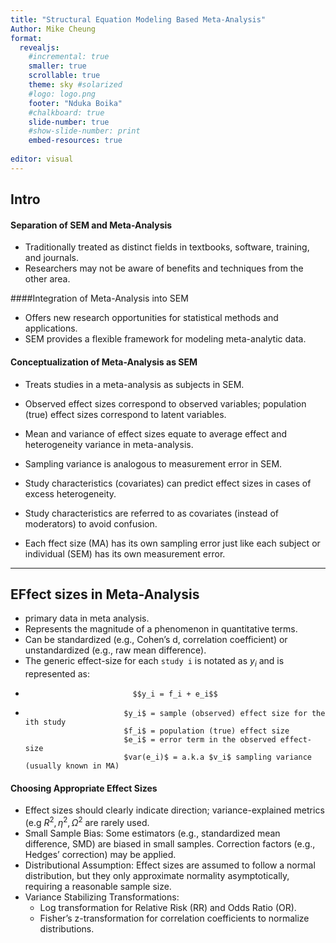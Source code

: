 ```yaml
---
title: "Structural Equation Modeling Based Meta-Analysis"
Author: Mike Cheung
format:
  revealjs: 
    #incremental: true  
    smaller: true
    scrollable: true
    theme: sky #solarized
    #logo: logo.png
    footer: "Nduka Boika"
    #chalkboard: true
    slide-number: true
    #show-slide-number: print
    embed-resources: true
    
editor: visual
---
```



## Intro
#### Separation of SEM and Meta-Analysis

- Traditionally treated as distinct fields in textbooks, software, training, and journals.
- Researchers may not be aware of benefits and techniques from the other area.

####Integration of Meta-Analysis into SEM

- Offers new research opportunities for statistical methods and applications.
- SEM provides a flexible framework for modeling meta-analytic data.

#### Conceptualization of Meta-Analysis as SEM

- Treats studies in a meta-analysis as subjects in SEM.
- Observed effect sizes correspond to observed variables; population (true) effect sizes correspond to latent variables.
- Mean and variance of effect sizes equate to average effect and heterogeneity variance in meta-analysis.
- Sampling variance is analogous to measurement error in SEM.
- Study characteristics (covariates) can predict effect sizes in cases of excess heterogeneity.
- Study characteristics are referred to as covariates (instead of moderators) to avoid confusion.



- Each ffect size (MA) has its own sampling error just like each subject or individual (SEM) has its own measurement error.

--------------------------------------------------------------------------------------------------

## EFfect sizes in Meta-Analysis

- primary data in meta analysis.
- Represents the magnitude of a phenomenon in quantitative terms.
- Can be standardized (e.g., Cohen’s d, correlation coefficient) or unstandardized (e.g., raw mean difference).
- The generic effect-size for each `study i` is notated as $y_i$ and is represented as:
-                             $$y_i = f_i + e_i$$
                              
-                           $y_i$ = sample (observed) effect size for the ith study
                            $f_i$ = population (true) effect size
                            $e_i$ = error term in the observed effect-size
                            $var(e_i)$ = a.k.a $v_i$ sampling variance (usually known in MA)

#### Choosing Appropriate Effect Sizes

- Effect sizes should clearly indicate direction; variance-explained metrics (e.g $R^2, \eta^2, \Omega^2$ are rarely used.
- Small Sample Bias: Some estimators (e.g., standardized mean difference, SMD) are biased in small samples. Correction factors (e.g., Hedges' correction) may be applied.
- Distributional Assumption: Effect sizes are assumed to follow a normal distribution, but they only approximate normality asymptotically, requiring a reasonable sample size.
- Variance Stabilizing Transformations: 
  - Log transformation for Relative Risk (RR) and Odds Ratio (OR).
  - Fisher’s z-transformation for correlation coefficients to normalize distributions.
